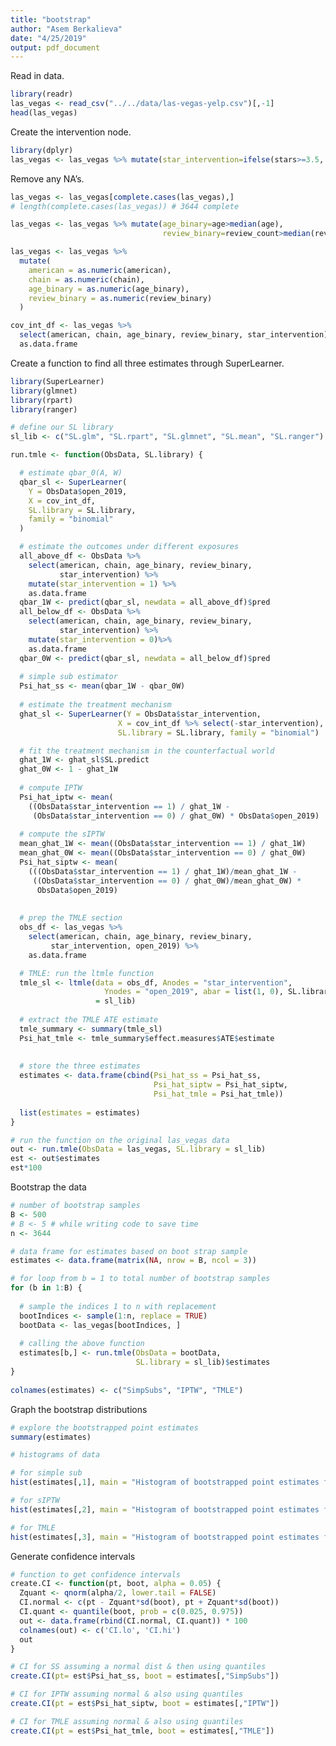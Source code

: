 ```yaml
---
title: "bootstrap"
author: "Asem Berkalieva"
date: "4/25/2019"
output: pdf_document
---
```


Read in data.
```r
library(readr)
las_vegas <- read_csv("../../data/las-vegas-yelp.csv")[,-1]
head(las_vegas)
```

Create the intervention node.
```r
library(dplyr)
las_vegas <- las_vegas %>% mutate(star_intervention=ifelse(stars>=3.5, 1, 0))
```

Remove any NA's.
```r
las_vegas <- las_vegas[complete.cases(las_vegas),]
# length(complete.cases(las_vegas)) # 3644 complete

las_vegas <- las_vegas %>% mutate(age_binary=age>median(age),
                                  review_binary=review_count>median(review_count))

las_vegas <- las_vegas %>%
  mutate(
    american = as.numeric(american),
    chain = as.numeric(chain),
    age_binary = as.numeric(age_binary),
    review_binary = as.numeric(review_binary)
  )

cov_int_df <- las_vegas %>% 
  select(american, chain, age_binary, review_binary, star_intervention) %>%
  as.data.frame

```
 
Create a function to find all three estimates through SuperLearner.
```r
library(SuperLearner)
library(glmnet)
library(rpart)
library(ranger)

# define our SL library
sl_lib <- c("SL.glm", "SL.rpart", "SL.glmnet", "SL.mean", "SL.ranger")

run.tmle <- function(ObsData, SL.library) {

  # estimate qbar_0(A, W)
  qbar_sl <- SuperLearner(
    Y = ObsData$open_2019,
    X = cov_int_df,
    SL.library = SL.library,
    family = "binomial"
  )

  # estimate the outcomes under different exposures
  all_above_df <- ObsData %>%
    select(american, chain, age_binary, review_binary,
           star_intervention) %>%
    mutate(star_intervention = 1) %>%
    as.data.frame
  qbar_1W <- predict(qbar_sl, newdata = all_above_df)$pred
  all_below_df <- ObsData %>%
    select(american, chain, age_binary, review_binary,
           star_intervention) %>%
    mutate(star_intervention = 0)%>%
    as.data.frame
  qbar_0W <- predict(qbar_sl, newdata = all_below_df)$pred
  
  # simple sub estimator
  Psi_hat_ss <- mean(qbar_1W - qbar_0W)
  
  # estimate the treatment mechanism
  ghat_sl <- SuperLearner(Y = ObsData$star_intervention,
                        X = cov_int_df %>% select(-star_intervention),
                        SL.library = SL.library, family = "binomial")

  # fit the treatment mechanism in the counterfactual world
  ghat_1W <- ghat_sl$SL.predict
  ghat_0W <- 1 - ghat_1W
    
  # compute IPTW
  Psi_hat_iptw <- mean(
    ((ObsData$star_intervention == 1) / ghat_1W - 
     (ObsData$star_intervention == 0) / ghat_0W) * ObsData$open_2019)
  
  # compute the sIPTW
  mean_ghat_1W <- mean((ObsData$star_intervention == 1) / ghat_1W)
  mean_ghat_0W <- mean((ObsData$star_intervention == 0) / ghat_0W)
  Psi_hat_siptw <- mean(
    (((ObsData$star_intervention == 1) / ghat_1W)/mean_ghat_1W - 
     ((ObsData$star_intervention == 0) / ghat_0W)/mean_ghat_0W) *
      ObsData$open_2019)
  
    
  # prep the TMLE section
  obs_df <- las_vegas %>% 
    select(american, chain, age_binary, review_binary,
         star_intervention, open_2019) %>%
    as.data.frame

  # TMLE: run the ltmle function
  tmle_sl <- ltmle(data = obs_df, Anodes = "star_intervention",
                     Ynodes = "open_2019", abar = list(1, 0), SL.library
                   = sl_lib)
  
  # extract the TMLE ATE estimate
  tmle_summary <- summary(tmle_sl)
  Psi_hat_tmle <- tmle_summary$effect.measures$ATE$estimate
    
    
  # store the three estimates
  estimates <- data.frame(cbind(Psi_hat_ss = Psi_hat_ss,
                                Psi_hat_siptw = Psi_hat_siptw,
                                Psi_hat_tmle = Psi_hat_tmle))
  
  list(estimates = estimates)
}

# run the function on the original las_vegas data
out <- run.tmle(ObsData = las_vegas, SL.library = sl_lib)
est <- out$estimates
est*100
```

Bootstrap the data
```r
# number of bootstrap samples
B <- 500
# B <- 5 # while writing code to save time
n <- 3644

# data frame for estimates based on boot strap sample
estimates <- data.frame(matrix(NA, nrow = B, ncol = 3))

# for loop from b = 1 to total number of bootstrap samples
for (b in 1:B) {
  
  # sample the indices 1 to n with replacement
  bootIndices <- sample(1:n, replace = TRUE)
  bootData <- las_vegas[bootIndices, ]
  
  # calling the above function
  estimates[b,] <- run.tmle(ObsData = bootData, 
                            SL.library = sl_lib)$estimates
}
 
colnames(estimates) <- c("SimpSubs", "IPTW", "TMLE")
```

Graph the bootstrap distributions
```r
# explore the bootstrapped point estimates
summary(estimates)

# histograms of data

# for simple sub
hist(estimates[,1], main = "Histogram of bootstrapped point estimates from the Simple Substition estimator", xlab = "Point Estimates")

# for sIPTW
hist(estimates[,2], main = "Histogram of bootstrapped point estimates from the IPTW estimator", xlab = "Point Estimates")

# for TMLE
hist(estimates[,3], main = "Histogram of bootstrapped point estimates from the TMLE estimator", xlab = "Point Estimates")
```

Generate confidence intervals
```r
# function to get confidence intervals
create.CI <- function(pt, boot, alpha = 0.05) {
  Zquant <- qnorm(alpha/2, lower.tail = FALSE)
  CI.normal <- c(pt - Zquant*sd(boot), pt + Zquant*sd(boot))
  CI.quant <- quantile(boot, prob = c(0.025, 0.975))
  out <- data.frame(rbind(CI.normal, CI.quant)) * 100
  colnames(out) <- c('CI.lo', 'CI.hi')
  out
}

# CI for SS assuming a normal dist & then using quantiles
create.CI(pt= est$Psi_hat_ss, boot = estimates[,"SimpSubs"])

# CI for IPTW assuming normal & also using quantiles
create.CI(pt = est$Psi_hat_siptw, boot = estimates[,"IPTW"])

# CI for TMLE assuming normal & also using quantiles
create.CI(pt = est$Psi_hat_tmle, boot = estimates[,"TMLE"])
```


